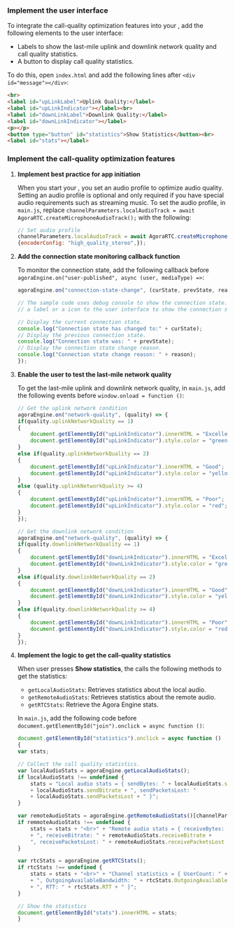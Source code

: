 <PlatformWrapper platform="web">

### Implement the user interface

To integrate the call-quality optimization features into your <Vpl k="CLIENT" />, add the following elements to the user interface:

* Labels to show the last-mile uplink and downlink network quality and call quality statistics. 
* A button to display call quality statistics.

To do this, open `index.html` and add the following lines after `<div id="message"></div>`:

```html
<br>
<label id="upLinkLabel">Uplink Quality:</label>
<label id="upLinkIndicator"></label><br>
<label id="downLinkLabel">Downlink Quality:</label>
<label id="downLinkIndicator"></label>
<p></p>
<button type="button" id="statistics">Show Statistics</button><br>
<label id="stats"></label>
```

### Implement the call-quality optimization features

1. **Implement best practice for app initiation**

    When you start your <Vpl k="CLIENT" />, you set an audio profile to optimize audio quality. Setting an audio profile is optional and only required if you have special audio requirements such as streaming music. To set the audio profile, in `main.js`, replace `channelParameters.localAudioTrack = await AgoraRTC.createMicrophoneAudioTrack();` with the following:

    ```javascript
    // Set audio profile
    channelParameters.localAudioTrack = await AgoraRTC.createMicrophoneAudioTrack(
    {encoderConfig: "high_quality_stereo",});
    ```

1. **Add the connection state monitoring callback function**

    To monitor the <Vpl k="CLIENT" /> connection state, add the following callback before `agoraEngine.on("user-published", async (user, mediaType) =>`:

    ```javascript
    agoraEngine.on("connection-state-change", (curState, prevState, reason) => {

    // The sample code uses debug console to show the connection state. In a real-world application, you can add
    // a label or a icon to the user interface to show the connection state. 

    // Display the current connection state.
    console.log("Connection state has changed to:" + curState);
    // Display the previous connection state.
    console.log("Connection state was: " + prevState);
    // Display the connection state change reason.
    console.log("Connection state change reason: " + reason);
    });
    ```

1. **Enable the user to test the last-mile network quality**

    To get the last-mile uplink and downlink network quality, in `main.js`, add the following events before `window.onload = function ()`:

    ```javascript
    // Get the uplink network condition
    agoraEngine.on("network-quality", (quality) => {
    if(quality.uplinkNetworkQuality == 1)
    {
        document.getElementById("upLinkIndicator").innerHTML = "Excellent";
        document.getElementById("upLinkIndicator").style.color = "green";
    }
    else if(quality.uplinkNetworkQuality == 2)
    {
        document.getElementById("upLinkIndicator").innerHTML = "Good";
        document.getElementById("upLinkIndicator").style.color = "yellow";
    }
    else (quality.uplinkNetworkQuality >= 4)
    {
        document.getElementById("upLinkIndicator").innerHTML = "Poor";
        document.getElementById("upLinkIndicator").style.color = "red";
    }
    });

    // Get the downlink network condition
    agoraEngine.on("network-quality", (quality) => {
    if(quality.downlinkNetworkQuality == 1)
    {
        document.getElementById("downLinkIndicator").innerHTML = "Excellent";
        document.getElementById("downLinkIndicator").style.color = "green";
    }
    else if(quality.downlinkNetworkQuality == 2)
    {
        document.getElementById("downLinkIndicator").innerHTML = "Good";
        document.getElementById("downLinkIndicator").style.color = "yellow";
    }
    else if(quality.downlinkNetworkQuality >= 4)
    {
        document.getElementById("downLinkIndicator").innerHTML = "Poor";
        document.getElementById("downLinkIndicator").style.color = "red";
    }
    });
    ```

1. **Implement the logic to get the call-quality statistics**

    When user presses **Show statistics**, the <Vpl k="CLIENT" /> calls the following methods to get the statistics:

    * `getLocalAudioStats`: Retrieves statistics about the local audio.
    * `getRemoteAudioStats`: Retrieves statistics about the remote audio.
    * `getRTCStats`: Retrieve the Agora Engine stats.

    In `main.js`, add the following code before `document.getElementById("join").onclick = async function ()`:

    ```javascript
    document.getElementById("statistics").onclick = async function ()
    {
    var stats;

    // Collect the call quality statistics.
    var localAudioStats = agoraEngine.getLocalAudioStats();
    if localAudioStats !== undefined {
        stats = "Local audio stats = { sendBytes: " + localAudioStats.sendBytes + ", sendBitrate: " 
        + localAudioStats.sendBitrate + ", sendPacketsLost: "
        + localAudioStats.sendPacketsLost + " }";
    }

    var remoteAudioStats = agoraEngine.getRemoteAudioStats()[channelParameters.remoteUid];
    if remmoteAudioStats !== undefined {
        stats = stats + "<br>" + "Remote audio stats = { receiveBytes: " + remoteAudioStats.receiveBytes 
        + ", receiveBitrate: " + remoteAudioStats.receiveBitrate +
        ", receivePacketsLost: " + remoteAudioStats.receivePacketsLost + "}";
    }
    
    var rtcStats = agoraEngine.getRTCStats();
    if rtcStats !== undefined {
        stats = stats + "<br>" + "Channel statistics = { UserCount: " + rtcStats.UserCount 
        + ", OutgoingAvailableBandwidth: " + rtcStats.OutgoingAvailableBandwidth 
        + ", RTT: " + rtcStats.RTT + " }";
    }

    // Show the statistics
    document.getElementById("stats").innerHTML = stats;
    }
    ```

</PlatformWrapper>
